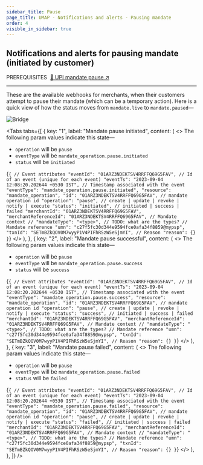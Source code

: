 ```yaml
---
sidebar_title: Pause
page_title: UMAP - Notifications and alerts - Pausing mandate
order: 4
visible_in_sidebar: true
---
```


## Notifications and alerts for pausing mandate (initiated by customer)
<Text size="small" weight="600">
    PREREQUISITES&nbsp;
</Text>
<a href="/payments/umap/mandates/generic/pause" target="_self">🌟 UPI mandate pause ↗</a>

<hr class="primary" />

These are the available webhooks for merchants, when their customers attempt to pause their mandate (which can be a temporary action). Here is a quick view of how the status moves from `mandate.live` to `mandate.paused`—

<img
    src="https://storage.googleapis.com/strapi-assets/latest/mandate_pause/mandate_pause.svg"
    alt="Bridge"
/>

<Tabs
   tabs={[
         {
            key: "1",
            label: "Mandate pause initiated",
            content: (
                <>
                    <Text>
                        The following param values indicate this state—
                        <ul>
                            <li><code>operation</code> will be <code>pause</code></li>
                            <li><code>eventType</code> will be <code>mandate_operation.pause.initiated</code></li>
                            <li><code>status</code> will be <code>initiated</code></li>
                        </ul>
                    </Text>
                    <CodeBlockWithCopy language="json">
{`{
   // Event attributes
   "eventId": "01ARZ3NDEKTSV4RRFFQ69G5FAV", // Id of an event (unique for each event)
   "eventTs": "2023-09-04 12:08:20.202644 +0530 IST", // Timestamp associated with the event
   "eventType": "mandate_operation.pause.initiated",
   "resource": "mandate_operation",
   "id": "01ARZ3NDEKTSV4RRFFQ69G5FAV", // mandate operation id
   "operation": "pause", // create | update | revoke | notify | execute
   "status": "initiated", // initiated | success | failed
   "merchantId": "01ARZ3NDEKTSV4RRFFQ69G5FAV",
   "merchantReferenceId": "01ARZ3NDEKTSV4RRFFQ69G5FAV",
   // Mandate context
   // "mandateType": "<type>", // TODO: what are the types?
   // Mandate reference
   "umn": "c27f5fc30d344e9594fce0afa34f8859@mypsp",
   "txnId": "SETmBZkQOV0M7wyyP1V4PIFhRSzW5eSjmYI",
   // Reason
   "reason": {}
}`}
                   </CodeBlockWithCopy>
                </>
            ),
        },
        {
            key: "2",
            label: "Mandate pause successful",
            content: (
                <>
                    <Text>
                        The following param values indicate this state—
                        <ul>
                            <li><code>operation</code> will be <code>pause</code></li>
                            <li><code>eventType</code> will be <code>mandate_operation.pause.success</code></li>
                            <li><code>status</code> will be <code>success</code></li>
                        </ul>
                    </Text>
                    <CodeBlockWithCopy language="json">
{`{
   // Event attributes
   "eventId": "01ARZ3NDEKTSV4RRFFQ69G5FAV", // Id of an event (unique for each event)
   "eventTs": "2023-09-04 12:08:20.202644 +0530 IST", // Timestamp associated with the event
   "eventType": "mandate_operation.pause.success",
   "resource": "mandate_operation",
   "id": "01ARZ3NDEKTSV4RRFFQ69G5FAV", // mandate operation id
   "operation": "pause", // create | update | revoke | notify | execute
   "status": "success", // initiated | success | failed
   "merchantId": "01ARZ3NDEKTSV4RRFFQ69G5FAV",
   "merchantReferenceId": "01ARZ3NDEKTSV4RRFFQ69G5FAV",
   // Mandate context
   // "mandateType": "<type>", // TODO: what are the types?
   // Mandate reference
   "umn": "c27f5fc30d344e9594fce0afa34f8859@mypsp",
   "txnId": "SETmBZkQOV0M7wyyP1V4PIFhRSzW5eSjmYI",
   // Reason
   "reason": {}
}`}
                    </CodeBlockWithCopy>
                </>
            ),
         },
         {
            key: "3",
            label: "Mandate pause failed",
            content: (
                <>
                    <Text>
                        The following param values indicate this state—
                        <ul>
                            <li><code>operation</code> will be <code>pause</code></li>
                            <li><code>eventType</code> will be <code>mandate_operation.pause.failed</code></li>
                            <li><code>status</code> will be <code>failed</code></li>
                        </ul>
                    </Text>
                    <CodeBlockWithCopy language="json">
{`{
   // Event attributes
   "eventId": "01ARZ3NDEKTSV4RRFFQ69G5FAV", // Id of an event (unique for each event)
   "eventTs": "2023-09-04 12:08:20.202644 +0530 IST", // Timestamp associated with the event
   "eventType": "mandate_operation.pause.failed",
   "resource": "mandate_operation",
   "id": "01ARZ3NDEKTSV4RRFFQ69G5FAV", // mandate operation id
   "operation": "pause", // create | update | revoke | notify | execute
   "status": "failed", // initiated | success | failed
   "merchantId": "01ARZ3NDEKTSV4RRFFQ69G5FAV",
   "merchantReferenceId": "01ARZ3NDEKTSV4RRFFQ69G5FAV",
   // Mandate context
   // "mandateType": "<type>", // TODO: what are the types?
   // Mandate reference
   "umn": "c27f5fc30d344e9594fce0afa34f8859@mypsp",
   "txnId": "SETmBZkQOV0M7wyyP1V4PIFhRSzW5eSjmYI",
   // Reason
   "reason": {}
}`}
                    </CodeBlockWithCopy>
                </>
            ),
        },
    ]}
/>
